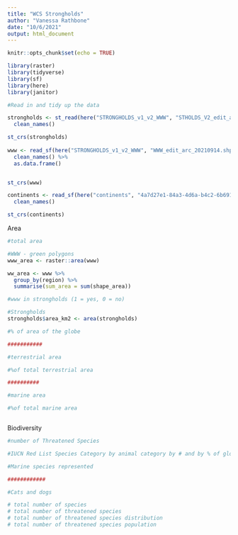 ```yaml
---
title: "WCS Strongholds"
author: "Vanessa Rathbone"
date: "10/6/2021"
output: html_document
---
```


```r
knitr::opts_chunk$set(echo = TRUE)

library(raster)
library(tidyverse)
library(sf)
library(here)
library(janitor)


```

```r

#Read in and tidy up the data

strongholds <- st_read(here("STRONGHOLDS_v1_v2_WWW", "STHOLDS_V2_edit_arc_20210914.shp")) %>%
  clean_names()

st_crs(strongholds)
  
www <- read_sf(here("STRONGHOLDS_v1_v2_WWW", "WWW_edit_arc_20210914.shp")) %>% 
  clean_names() %>% 
  as.data.frame()


st_crs(www)

continents <- read_sf(here("continents", "4a7d27e1-84a3-4d6a-b4c2-6b6919f3cf4b202034-1-2zg7ul.ht5ut.shp")) %>% 
  clean_names()

st_crs(continents)


```

Area
```r

#total area

#WWW - green polygons
www_area <- raster::area(www)

ww_area <- www %>% 
  group_by(region) %>% 
  summarise(sum_area = sum(shape_area))

#www in strongholds (1 = yes, 0 = no)

#Strongholds
strongholds$area_km2 <- area(strongholds)

#% of area of the globe

###########

#terrestrial area

#%of total terrestrial area

##########

#marine area

#%of total marine area



```

Biodiversity
```r

#number of Threatened Species

#IUCN Red List Species Category by animal category by # and by % of global total

#Marine species represented

############

#Cats and dogs

# total number of species
# total number of threatened species
# total number of threatened species distribution
# total number of threatened species population

```

